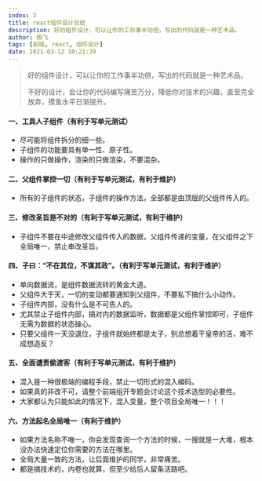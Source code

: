 ```yaml
---
index: 3
title: react组件设计总结
description: 好的组件设计，可以让你的工作事半功倍，写出的代码就是一种艺术品。
author: 杨飞
tags: [前端, react, 组件设计]
date: 2021-03-12 10:21:39
---
```


> 好的组件设计，可以让你的工作事半功倍，写出的代码就是一种艺术品。
>
> 不好的设计，会让你的代码编写痛苦万分，降低你对技术的兴趣，直至完全放弃，摸鱼水平日渐提升。


#### 一、工具人子组件（有利于写单元测试）
- 尽可能将组件拆分的细一些。
- 子组件的功能要具有单一性、原子性。
- 操作的只做操作，渲染的只做渲染，不要混杂。

#### 二、父组件掌控一切（有利于写单元测试，有利于维护）
- 所有的子组件的状态，子组件的操作方法，全部都是由顶层的父组件传入的。

#### 三、修改圣旨是不对的（有利于写单元测试，有利于维护）
- 子组件不要在中途修改父组件传入的数据，父组件传递的变量，在父组件之下全局唯一，禁止串改圣旨。

#### 四、子曰：“不在其位，不谋其政”。（有利于写单元测试，有利于维护）
- 单向数据流，是组件数据流转的黄金大道。
- 父组件大于天，一切的变动都要通知到父组件，不要私下搞什么小动作。
- 子组件内部，没有什么是不可告人的。
- 尤其禁止子组件内部，搞对内的数据监听，数据都是父组件掌控即可，子组件无需为数据的状态操心。
- 只要父组件一天没退位，子组件就始终都是太子，别总想着干皇帝的活，难不成想造反？

#### 五、全面谴责偷渡客（有利于写单元测试，有利于维护）
- 混入是一种很极端的编程手段，禁止一切形式的混入编码。
- 如果真的非改不可，请整个前端组开专题会讨论这个技术选型的必要性。
- 大家都认为只能如此的情况下，混入变量，整个项目全局唯一！！！

#### 六、方法起名全局唯一（有利于维护）
- 如果方法名称不唯一，你会发现查询一个方法的时候，一搜就是一大堆，根本没办法快速定位你需要的方法在哪里。
- 全局大量一致的方法，让后面维护的同学，非常痛苦。
- 都是搞技术的，内卷也就算，但至少给后人留条活路吧。
